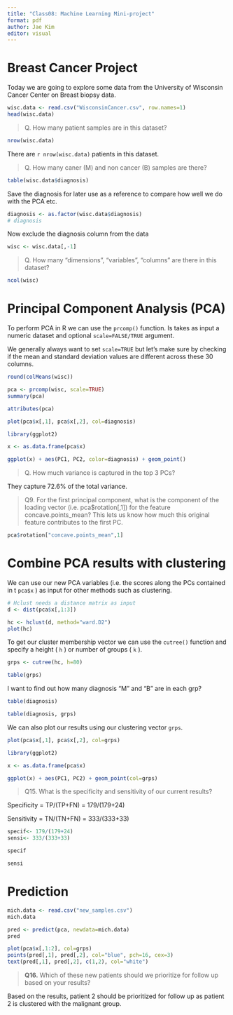 ```yaml
---
title: "Class08: Machine Learning Mini-project"
format: pdf
author: Jae Kim
editor: visual
---
```


# Breast Cancer Project

Today we are going to explore some data from the University of Wisconsin Cancer Center on Breast biopsy data.

```r
wisc.data <- read.csv("WisconsinCancer.csv", row.names=1)
head(wisc.data)
```

> Q. How many patient samples are in this dataset?

```r
nrow(wisc.data)
```

There are `r nrow(wisc.data)` patients in this dataset.

> Q. How many caner (M) and non cancer (B) samples are there?

```r
table(wisc.data$diagnosis)
```

Save the diagnosis for later use as a reference to compare how well we do with the PCA etc.

```r
diagnosis <- as.factor(wisc.data$diagnosis)
# diagnosis
```

Now exclude the diagnosis column from the data

```r
wisc <- wisc.data[,-1]
```

> Q. How many "dimensions", "variables", "columns" are there in this dataset?

```r
ncol(wisc)
```

# Principal Component Analysis (PCA)

To perform PCA in R we can use the `prcomp()` function. Is takes as input a numeric dataset and optional `scale=FALSE/TRUE` argument.

We generally always want to set `scale=TRUE` but let's make sure by checking if the mean and standard deviation values are different across these 30 columns.

```r
round(colMeans(wisc))
```

```r
pca <- prcomp(wisc, scale=TRUE)
summary(pca)
```

```r
attributes(pca)
```

```r
plot(pca$x[,1], pca$x[,2], col=diagnosis)
```

```r
library(ggplot2)

x <- as.data.frame(pca$x)

ggplot(x) + aes(PC1, PC2, color=diagnosis) + geom_point()
```

> Q. How much variance is captured in the top 3 PCs?

They capture 72.6% of the total variance.

> Q9. For the first principal component, what is the component of the loading vector (i.e. pca\$rotation\[,1\]) for the feature concave.points_mean? This lets us know how much this original feature contributes to the first PC.

```r
pca$rotation["concave.points_mean",1]
```

# Combine PCA results with clustering

We can use our new PCA variables (i.e. the scores along the PCs contained in t `pca$x` ) as input for other methods such as clustering.

```r
# Hclust needs a distance matrix as input
d <- dist(pca$x[,1:3])

hc <- hclust(d, method="ward.D2")
plot(hc)
```

To get our cluster membership vector we can use the `cutree()` function and specify a height ( `h` ) or number of groups ( `k` ).

```r
grps <- cutree(hc, h=80)

table(grps)
```

I want to find out how many diagnosis "M" and "B" are in each grp?

```r
table(diagnosis)
```

```r
table(diagnosis, grps)
```

We can also plot our results using our clustering vector `grps`.

```r
plot(pca$x[,1], pca$x[,2], col=grps)
```

```r
library(ggplot2)

x <- as.data.frame(pca$x)

ggplot(x) + aes(PC1, PC2) + geom_point(col=grps)
```

> Q15. What is the specificity and sensitivity of our current results?

Specificity = TP/(TP+FN) = 179/(179+24)

Sensitivity = TN/(TN+FN) = 333/(333+33)

```r
specif<- 179/(179+24)
sensi<- 333/(333+33)
```

```r
specif
```

```r
sensi
```

# Prediction

```r
mich.data <- read.csv("new_samples.csv")
mich.data

pred <- predict(pca, newdata=mich.data)
pred
```

```r
plot(pca$x[,1:2], col=grps)
points(pred[,1], pred[,2], col="blue", pch=16, cex=3)
text(pred[,1], pred[,2], c(1,2), col="white")
```

> **Q16.** Which of these new patients should we prioritize for follow up based on your results?

Based on the results, patient 2 should be prioritized for follow up as patient 2 is clustered with the malignant group.
